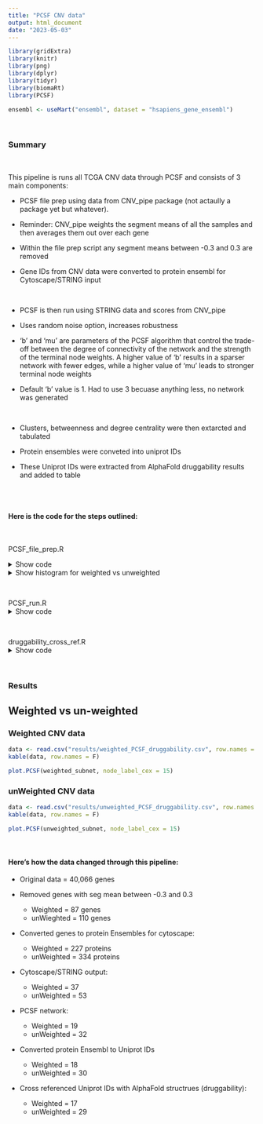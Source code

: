 ```yaml
---
title: "PCSF CNV data"
output: html_document
date: "2023-05-03"
---
```


```r
library(gridExtra)
library(knitr)
library(png)
library(dplyr)
library(tidyr)
library(biomaRt)
library(PCSF)

ensembl <- useMart("ensembl", dataset = "hsapiens_gene_ensembl")
```

<br>

### Summary

<br>

This pipeline is runs all TCGA CNV data through PCSF and consists of 3 main components:

* PCSF file prep using data from CNV_pipe package (not actaully a package yet but whatever). 

* Reminder: CNV_pipe weights the segment means of all the samples and then averages them out over each gene

* Within the file prep script any segment means between -0.3 and 0.3 are removed

* Gene IDs from CNV data were converted to protein ensembl for Cytoscape/STRING input

<br>

* PCSF is then run using STRING data and scores from CNV_pipe

* Uses random noise option, increases robustness

* 'b' and 'mu' are parameters of the PCSF algorithm that control the trade-off between the degree of connectivity of the network and the strength of the terminal node weights. A higher value of 'b' results in a sparser network with fewer edges, while a higher value of 'mu' leads to stronger terminal node weights

* Default 'b' value is 1. Had to use 3 becuase anything less, no network was generated

<br>

* Clusters, betweenness and degree centrality were then extarcted and tabulated

* Protein ensembles were conveted into uniprot IDs

* These Uniprot IDs were extracted from AlphaFold druggability results and added to table

<br>
<br>

#### Here is the code for the steps outlined:

<br>

PCSF_file_prep.R

<details>
  <summary>Show code</summary>
```r

#ensembl <- useMart("ensembl", dataset = "hsapiens_gene_ensembl")

### create PCSF files ###

weighted_means <- read.csv("data/cnv_pipe/avg_weighted_seg_mean.csv", row.names = 1)
unweighted_means <- read.csv("data/cnv_pipe/avg_unweighted_seg_mean.csv", row.names = 1)

#hist(weighted_means$avg_seg_mean, xlim = c(1, -1))
#hist(unweighted_means$avg_seg_mean, xlim = c(1, -1))

# remove all values with seg_mean between -0.3 and 0.3
weighted_means$avg_seg_mean <- ifelse(weighted_means$avg_seg_mean > -0.3 & weighted_means$avg_seg_mean < 0.3, NA, weighted_means$avg_seg_mean)
weighted_means <- na.omit(weighted_means)

unweighted_means$avg_seg_mean <- ifelse(unweighted_means$avg_seg_mean > -0.3 & unweighted_means$avg_seg_mean < 0.3, NA, unweighted_means$avg_seg_mean)
unweighted_means <- na.omit(unweighted_means)

weighted_gene_ids <- weighted_means$gene_id
unweighted_gene_ids <- unweighted_means$gene_id

# convert to protein ensembl
weighted_protein_ens <- getBM(attributes = c("hgnc_symbol", "ensembl_peptide_id"), 
                     filters = "hgnc_symbol", 
                     values = weighted_gene_ids, 
                     mart = ensembl)

unweighted_protein_ens <- getBM(attributes = c("hgnc_symbol", "ensembl_peptide_id"), 
                              filters = "hgnc_symbol", 
                              values = unweighted_gene_ids, 
                              mart = ensembl)

# remove empty rows
weighted_ens <- subset(weighted_protein_ens, ensembl_peptide_id != "")
unweighted_ens <- subset(unweighted_protein_ens, ensembl_peptide_id != "")

# check for duplicate protein ensembles
weighted_ens <- distinct(weighted_ens)
unweighted_ens <- distinct(unweighted_ens)

# merge back with original data
weighted_ens_means <- merge(weighted_means, weighted_ens, by.x = "gene_id", by.y = "hgnc_symbol")
unweighted_ens_means <- merge(unweighted_means, unweighted_ens, by.x = "gene_id", by.y = "hgnc_symbol")

# reorder columns
weighted_ens_means <- weighted_ens_means[, c("gene_id", "ensembl_peptide_id", "avg_seg_mean")]
unweighted_ens_means <- unweighted_ens_means[, c("gene_id", "ensembl_peptide_id", "avg_seg_mean")]

# create score files
weighted_data <- subset(weighted_ens_means, select = c("ensembl_peptide_id", "avg_seg_mean"))
unweighted_data <- subset(unweighted_ens_means, select = c("ensembl_peptide_id", "avg_seg_mean"))

#write.csv(weighted_data, "data/weighted_pcsf_score.csv")
#write.csv(unweighted_data, "data/unweighted_pcsf_score.csv")


## create ensemble protein list for cytoscape
#write.table(weighted_ens_means$ensembl_peptide_id, "data/cytoscape_stuff/weighted_proteins.txt", row.names = F, col.names = F, quote = F)
#write.table(unweighted_ens_means$ensembl_peptide_id, "data/cytoscape_stuff/unweighted_proteins.txt", row.names = F, col.names = F, quote = F)

## format cytoscape output
# weighted PPI list
string_data <- read.table("data/cytoscape_stuff/STRING network weighted edge.csv", header = T, sep = ",", stringsAsFactors = F)
ppi_list <- subset(string_data, select = c("name", "stringdb..score"))
ppi_list <- ppi_list %>% 
  separate(name, sep = " ", into = c("node_1", "del", "node_2"))
ppi_list <- subset(ppi_list, select = c("node_1", "node_2", "stringdb..score"))
ppi_list$node_1 <- gsub(".*.\\.", "", ppi_list$node_1)
ppi_list$node_2 <- gsub(".*.\\.", "", ppi_list$node_2)

#write.csv(ppi_list, "data/weighted_string_data.csv")

# unweighted PPI list
string_data <- read.table("data/cytoscape_stuff/STRING network unweighted edge.csv", header = T, sep = ",", stringsAsFactors = F)
ppi_list <- subset(string_data, select = c("name", "stringdb..score"))
ppi_list <- ppi_list %>% 
  separate(name, sep = " ", into = c("node_1", "del", "node_2"))
ppi_list <- subset(ppi_list, select = c("node_1", "node_2", "stringdb..score"))
ppi_list$node_1 <- gsub(".*.\\.", "", ppi_list$node_1)
ppi_list$node_2 <- gsub(".*.\\.", "", ppi_list$node_2)

#write.csv(ppi_list, "data/unweighted_string_data.csv")
```
</details>

<details>
  <summary>Show histogram for weighted vs unweighted</summary>
```r
weighted_means <- read.csv("data/cnv_pipe/avg_weighted_seg_mean.csv", row.names = 1)
unweighted_means <- read.csv("data/cnv_pipe/avg_unweighted_seg_mean.csv", row.names = 1)

hist(weighted_means$avg_seg_mean, xlim = c(1, -1))
hist(unweighted_means$avg_seg_mean, xlim = c(1, -1))
```
</details>

<br>

PCSF_run.R
<details>
  <summary>Show code</summary>
```r
#devtools::install_github("IOR-Bioinformatics/PCSF", dependencies=TRUE, type="source", force=TRUE)


#dir.create("results")

#ensembl <- useMart("ensembl", dataset = "hsapiens_gene_ensembl")

# set seed for reproducability
set.seed(69)

# read in STRING data
weighted_string_data <- read.csv("data/weighted_string_data.csv", row.names = 1)
unweighted_string_data <- read.csv("data/unweighted_string_data.csv", row.names = 1)

# construct interactome
weighted_ppi <- construct_interactome(weighted_string_data)
unweighted_ppi <- construct_interactome(unweighted_string_data)

# read in seg mean data
weighted_data <- read.csv("data/weighted_pcsf_score.csv", row.names = 1)
unweighted_data <- read.csv("data/unweighted_pcsf_score.csv", row.names = 1)

# set terminals
weighted_terminals <- setNames(as.numeric(weighted_data$avg_seg_mean), weighted_data$ensembl_peptide_id)
unweighted_terminals <- setNames(as.numeric(unweighted_data$avg_seg_mean), unweighted_data$ensembl_peptide_id)

# run PCSF with random noise
weighted_subnet <- PCSF_rand(weighted_ppi, weighted_terminals, n = 50, r = 0.1, w = 2, b = 3, mu = 0.0005)
#plot.PCSF(weighted_subnet, node_label_cex = 15)

unweighted_subnet <- PCSF_rand(unweighted_ppi, unweighted_terminals, n = 10, r = 0.1, w = 2, b = 3, mu = 0.0005)
#plot.PCSF(unweighted_subnet, node_label_cex = 15)

# extract cluster data
weighted_clust <- clusters(weighted_subnet)
weighted_df <- data.frame(ensembl_peptide_id = names(weighted_clust$membership), cluster = factor(weighted_clust$membership))

# Calculate betweenness and centrality scores
weighted_betweenness <- betweenness(weighted_subnet) # number of shortest paths through node. number of times node acts as a bridge to other nodes
weighted_centrality <- degree(weighted_subnet) # how many connections each protein has

# Add betweenness and centrality scores to the cluster data frame
weighted_df$betweenness <- weighted_betweenness[as.character(weighted_df$ensembl_peptide_id)]
weighted_df$degree_centrality <- weighted_centrality[as.character(weighted_df$ensembl_peptide_id)]

# convert betweeness and centrality scores to integers
weighted_df$betweenness <- as.integer(weighted_df$betweenness)
weighted_df$degree_centrality <- as.integer(weighted_df$degree_centrality)

# format row names
rownames(weighted_df) <- 1:nrow(weighted_df)

# add a uniprot id column
weighted_uniprots <- getBM(attributes = c("ensembl_peptide_id", "uniprotswissprot"), 
                              filters = "ensembl_peptide_id", 
                              values = weighted_df$ensembl_peptide_id, 
                              mart = ensembl)

weighted_df <- merge(weighted_df, weighted_uniprots, by.x = "ensembl_peptide_id")

# format columns
weighted_df <- weighted_df[, c("ensembl_peptide_id", "uniprotswissprot", "cluster", "betweenness","degree_centrality")]
colnames(weighted_df)[2] <- "uniprot_id"

# sort by cluster number
weighted_df <- weighted_df[order(weighted_df$cluster), ]

# save to results dir
#write.csv(weighted_df, "results/weighted_pcsf_results.csv", row.names = F)

# repeat for unweighted data
unweighted_clust <- clusters(unweighted_subnet)
unweighted_df <- data.frame(ensembl_peptide_id = names(unweighted_clust$membership), cluster = factor(unweighted_clust$membership))
unweighted_betweenness <- betweenness(unweighted_subnet) 
unweighted_centrality <- degree(unweighted_subnet) 
unweighted_df$betweenness <- unweighted_betweenness[as.character(unweighted_df$ensembl_peptide_id)]
unweighted_df$degree_centrality <- unweighted_centrality[as.character(unweighted_df$ensembl_peptide_id)]
unweighted_df$betweenness <- as.integer(unweighted_df$betweenness)
unweighted_df$degree_centrality <- as.integer(unweighted_df$degree_centrality)

rownames(unweighted_df) <- 1:nrow(unweighted_df)
unweighted_uniprots <- getBM(attributes = c("ensembl_peptide_id", "uniprotswissprot"), 
                           filters = "ensembl_peptide_id", 
                           values = unweighted_df$ensembl_peptide_id, 
                           mart = ensembl)
unweighted_df <- merge(unweighted_df, unweighted_uniprots, by.x = "ensembl_peptide_id")
unweighted_df <- unweighted_df[, c("ensembl_peptide_id", "uniprotswissprot", "cluster", "betweenness","degree_centrality")]
colnames(unweighted_df)[2] <- "uniprot_id"
unweighted_df <- unweighted_df[order(unweighted_df$cluster), ]

#write.csv(unweighted_df, "results/unweighted_pcsf_results.csv", row.names = F)
```
</details>

<br>

druggability_cross_ref.R
<details>
  <summary>Show code</summary>
```r
# read in data
af_drugability <- read.csv("data/druggability/fpocket_druggability.csv")
weighted_pcsf <- read.csv("results/weighted_pcsf_results.csv")
unweighted_pcsf <- read.csv("results/unweighted_pcsf_results.csv")

# merge AF data with PCSF data by uniprot ID
weighted_pcsf_master <- merge(weighted_pcsf, af_drugability, by.x = "uniprot_id")
weighted_pcsf_master <- subset(weighted_pcsf_master, select = c("ensembl_peptide_id", "uniprot_id", "cluster", "betweenness", 
                                                                "degree_centrality", "pocket", "druggability", "num_drug_pockets"))
weighted_pcsf_master <- weighted_pcsf_master[order(-weighted_pcsf_master$druggability), ]

#write.csv(weighted_pcsf_master, "results/weighted_PCSF_druggability.csv")

# repeat for unweighted
unweighted_pcsf_master <- merge(unweighted_pcsf, af_drugability, by.x = "uniprot_id")
unweighted_pcsf_master <- subset(unweighted_pcsf_master, select = c("ensembl_peptide_id", "uniprot_id", "cluster", "betweenness", 
                                                                "degree_centrality", "pocket", "druggability", "num_drug_pockets"))
unweighted_pcsf_master <- unweighted_pcsf_master[order(-unweighted_pcsf_master$druggability), ]

#write.csv(unweighted_pcsf_master, "results/unweighted_PCSF_druggability.csv")
```
</details>

<br>

### Results

## Weighted vs un-weighted {.tabset .tabset-fade .tabset-pills}

### Weighted CNV data
```r
data <- read.csv("results/weighted_PCSF_druggability.csv", row.names = 1)
kable(data, row.names = F)
```

```r
plot.PCSF(weighted_subnet, node_label_cex = 15)
```


### unWeighted CNV data
```r
data <- read.csv("results/unweighted_PCSF_druggability.csv", row.names = 1)
kable(data, row.names = F)
```

```r
plot.PCSF(unweighted_subnet, node_label_cex = 15)
```
</div>

<br>

#### Here's how the data changed through this pipeline:

* Original data = 40,066 genes

* Removed genes with seg mean between -0.3 and 0.3
  * Weighted = 87 genes
  * unWieghted = 110 genes

* Converted genes to protein Ensembles for cytoscape:
  * Weighted = 227 proteins
  * unWeighted = 334 proteins

* Cytoscape/STRING output:
  * Weighted = 37
  * unWeighted = 53

* PCSF network:
  * Weighted = 19
  * unWeighted = 32

* Converted protein Ensembl to Uniprot IDs
  * Weighted = 18
  * unWeighted = 30

* Cross referenced Uniprot IDs with AlphaFold structrues (druggability):
  * Weighted = 17
  * unWeighted = 29

<br>




